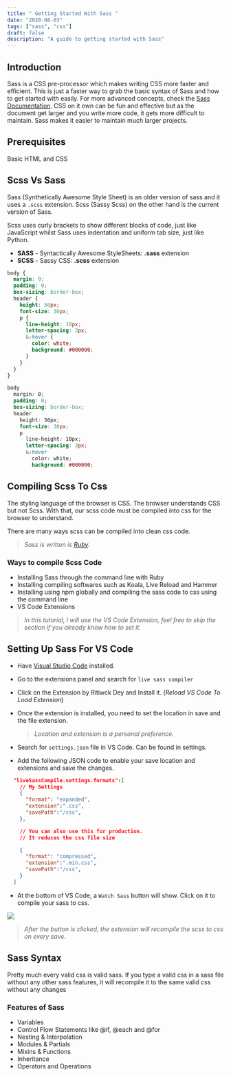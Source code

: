 ```yaml
---
title: " Getting Started With Sass "
date: "2020-08-03"
tags: ["sass", "css"]
draft: false
description: "A guide to getting started with Sass"
---
```


## Introduction

Sass is a CSS pre-processor which makes writing CSS more faster and efficient. This is just a faster
way to grab the basic syntax of Sass and how to get started with easily. For more advanced concepts,
check the [Sass Documentation](http://sass-lang.com). CSS on it own can be fun and effective but as the
document get larger and you write more code, it gets more difficult to maintain. Sass makes it easier
to maintain much larger projects.

## Prerequisites

Basic HTML and CSS

## Scss Vs Sass

Sass (Synthetically Awesome Style Sheet) is an older version of sass and it uses a `.scss` extension.
Scss (Sassy Scss) on the other hand is the current version of Sass.

Scss uses curly brackets to show different blocks of code, just like JavaScript whilst Sass uses indentation and uniform tab size, just like Python.

- **SASS** - Syntactically Awesome StyleSheets: **.sass** extension
- **SCSS** - Sassy CSS: **.scss** extension

```scss:style-bracket.scss
body {
  margin: 0;
  padding: 0;
  box-sizing: border-box;
  header {
    height: 50px;
    font-size: 30px;
    p {
      line-height: 10px;
      letter-spacing: 3px;
      &:hover {
        color: white;
        background: #000000;
      }
    }
  }
}
```

```scss:style-indent.scss
body
  margin: 0;
  padding: 0;
  box-sizing: border-box;
  header
    height: 50px;
    font-size: 30px;
    p
      line-height: 10px;
      letter-spacing: 3px;
      &:hover
        color: white;
        background: #000000;

```

## Compiling Scss To Css

The styling language of the browser is CSS. The browser understands CSS but not Scss. With that, our scss code must be compiled into css for the browser to understand.

There are many ways scss can be compiled into clean css code.

> _Sass is written is [Ruby](https://www.ruby-lang.org/en/)._

### Ways to compile Scss Code

- Installing Sass through the command line with Ruby
- Installing compiling softwares such as Koala, Live Reload and Hammer
- Installing using npm globally and compiling the sass code to css using the command line
- VS Code Extensions

> _In this tutorial, I will use the VS Code Extension, feel free to skip the section if you already know how to set it._

## Setting Up Sass For VS Code

- Have [Visual Studio Code](http://code.visualstudio.com) installed.
- Go to the extensions panel and search for `live sass compiler`
- Click on the Extension by Ritiwck Dey and Install it. (_Reload VS Code To Load Extension_)
- Once the extension is installed, you need to set the location in save and the file extension.

  > _Location and extension is a personal preference._

- Search for `settings.json` file in VS Code. Can be found in settings.
- Add the following JSON code to enable your save location and extensions and save the changes.

```json
  "liveSassCompile.settings.formats":[
    // My Settings
    {
      "format": "expanded",
      "extension":".css",
      "savePath":"/css",
    },

    // You can also use this for production.
    // It reduces the css file size

    {
      "format": "compressed",
      "extension":".min.css",
      "savePath":"/css",
    }
  ]
```

- At the bottom of VS Code, a `Watch Sass` button will show. Click on it to compile your sass to css.

<img
  src="https://dephraiim.github.io/assets/img/posts/watch-sass.png"
  align="center"
/>

> _After the button is clicked, the extension will recompile the scss to css on every save_.

## Sass Syntax

Pretty much every valid css is valid sass. If you type a valid css in a sass file without any other sass features, it will recompile it to the same valid css without any changes

### Features of Sass

- Variables
- Control Flow Statements like @if, @each and @for
- Nesting & Interpolation
- Modules & Partials
- Mixins & Functions
- Inheritance
- Operators and Operations
